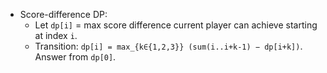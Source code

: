 - Score-difference DP:
    - Let `dp[i]` = max score difference current player can achieve starting at index `i`.
    - Transition: `dp[i] = max_{k∈{1,2,3}} (sum(i..i+k-1) − dp[i+k])`. Answer from `dp[0]`.